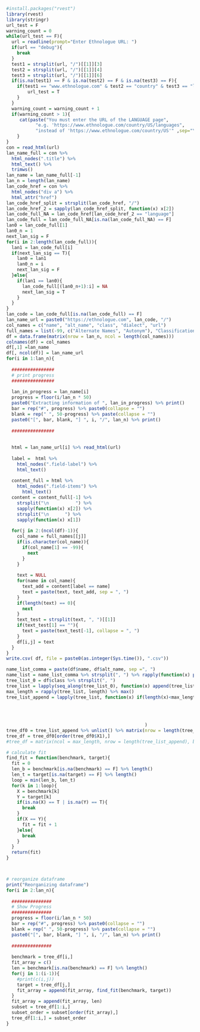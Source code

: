 ```r
#install.packages("rvest")
library(rvest)
library(stringr)
url_test = F
warning_count = 0
while(url_test == F){
  url = readline(prompt="Enter Ethnologue URL: ")
  if(url == "debug"){
    break
  }
  test1 = strsplit(url, "/")[[1]][3]
  test2 = strsplit(url, "/")[[1]][4]
  test3 = strsplit(url, "/")[[1]][6]
  if(is.na(test1) == F & is.na(test2) == F & is.na(test3) == F){
    if(test1 == "www.ethnologue.com" & test2 == "country" & test3 == "languages"){
        url_test = T
    }
  }
  warning_count = warning_count + 1
  if(warning_count > 1){
     cat(paste("You must enter the URL of the LANGUAGE page", 
           "e.g. 'https://www.ethnologue.com/country/US/languages", 
           "instead of 'https://www.ethnologue.com/country/US'" ,sep="\n"))
    }
}
con = read_html(url)
lan_name_full = con %>% 
  html_nodes(".title") %>%
  html_text() %>%
  trimws()
lan_name = lan_name_full[-1]
lan_n = length(lan_name)
lan_code_href = con %>% 
  html_nodes("div a") %>%
  html_attr("href")
lan_code_href_split = strsplit(lan_code_href, "/")
lan_code_href_2 = sapply(lan_code_href_split, function(x) x[2])
lan_code_full_NA = lan_code_href[lan_code_href_2 == "language"]
lan_code_full = lan_code_full_NA[is.na(lan_code_full_NA) == F]
lan0 = lan_code_full[1]
lan0_n = 1
next_lan_sig = F
for(i in 2:length(lan_code_full)){
  lan1 = lan_code_full[i]
  if(next_lan_sig == T){
    lan0 = lan1
    lan0_n = i
    next_lan_sig = F
  }else{
    if(lan1 == lan0){
      lan_code_full[(lan0_n+1):i] = NA
      next_lan_sig = T
    }
  }
}
lan_code = lan_code_full[is.na(lan_code_full) == F]
lan_name_url = paste0("https://ethnologue.com", lan_code, "/")
col_names = c("name", "alt_name", "class", "dialect", "url")
full_names = list(-99, c("Alternate Names", "Autonym"), "Classification", "Dialects", -99)
df = data.frame(matrix(nrow = lan_n, ncol = length(col_names)))
colnames(df) = col_names
df[,1] =lan_name
df[, ncol(df)] = lan_name_url
for(i in 1:lan_n){
  
  ################
  # print progress
  ################
  
  lan_in_progress = lan_name[i]
  progress = floor(i/lan_n * 50)
  paste0("Extracting information of ", lan_in_progress) %>% print()
  bar = rep("#", progress) %>% paste0(collapse = "")
  blank = rep(" ", 50-progress) %>% paste(collapse = "")
  paste0("[", bar, blank, "] ", i, "/", lan_n) %>% print()
  
  ################
  
  
  html = lan_name_url[i] %>% read_html(url)
  
  label =  html %>% 
    html_nodes(".field-label") %>%
    html_text()
  
  content_full = html %>%
    html_nodes(".field-items") %>%
      html_text()
  content = content_full[-1] %>% 
    strsplit("\n          ") %>% 
    sapply(function(x) x[2]) %>%
    strsplit("\n      ") %>%
    sapply(function(x) x[1])
  
  for(j in 2:(ncol(df)-1)){
    col_name = full_names[[j]]
    if(is.character(col_name)){
      if(col_name[1] == -99){
        next
      }
    }
    
    text = NULL
    for(name in col_name){
      text_add = content[label == name]
      text = paste(text, text_add, sep = ", ")
    }
    if(length(text) == 0){
      next
    }
    text_test = strsplit(text, ", ")[[1]]
    if(text_test[1] == ""){
      text = paste(text_test[-1], collapse = ", ")
    }
    df[i,j] = text
  }  
}
write.csv( df, file = paste0(as.integer(Sys.time()), ".csv"))
```

```r
name_list_comma = paste(df$name, df$alt_name, sep =", ")
name_list = name_list_comma %>% strsplit(", ") %>% rapply(function(x) paste(x, collapse = "/"))
tree_list_0 = df$class %>% strsplit(", ")
tree_list = lapply(seq_along(tree_list_0), function(x) append(tree_list_0[[x]], name_list[[x]]))
max_length = rapply(tree_list, length) %>% max()
tree_list_append = lapply(tree_list, function(x) if(length(x)<max_length){
                                                                          append(x, rep(NA, max_length-length(x)))
                                                                          }else{
                                                                          x  
                                                                          }
                                                    )
tree_df0 = tree_list_append %>% unlist() %>% matrix(nrow = length(tree_list_append), byrow = T) %>% data.frame()
tree_df = tree_df0[order(tree_df0$X1),]
#tree_df = matrix(ncol = max_length, nrow = length(tree_list_append), byrow = T) %>% data.frame()
```

```r
# calculate fit
find_fit = function(benchmark, target){
  fit = 0
  len_b = benchmark[is.na(benchmark) == F] %>% length()
  len_t = target[is.na(target) == F] %>% length()
  loop = min(len_b, len_t)
  for(k in 1:loop){
    X = benchmark[k]
    Y = target[k]
    if(is.na(X) == T | is.na(Y) == T){
      break
    }
    if(X == Y){
      fit = fit + 1
    }else{
      break
    }
  }
  return(fit)
}



# reorganize dataframe
print("Reorganizing dataframe")
for(i in 2:lan_n){
  
  ###############
  # Show Progress
  ###############
  progress = floor(i/lan_n * 50)
  bar = rep("#", progress) %>% paste0(collapse = "")
  blank = rep(" ", 50-progress) %>% paste(collapse = "")
  paste0("[", bar, blank, "] ", i, "/", lan_n) %>% print()
  
  ###############
  
  benchmark = tree_df[i,]
  fit_array = c()
  len = benchmark[is.na(benchmark) == F] %>% length()
  for(j in 1:(i-1)){
    #print(c(i,j))
    target = tree_df[j,]
    fit_array = append(fit_array, find_fit(benchmark, target))
  }
  fit_array = append(fit_array, len)
  subset = tree_df[1:i,]
  subset_order = subset[order(fit_array),]
  tree_df[1:i,] = subset_order
}



```
